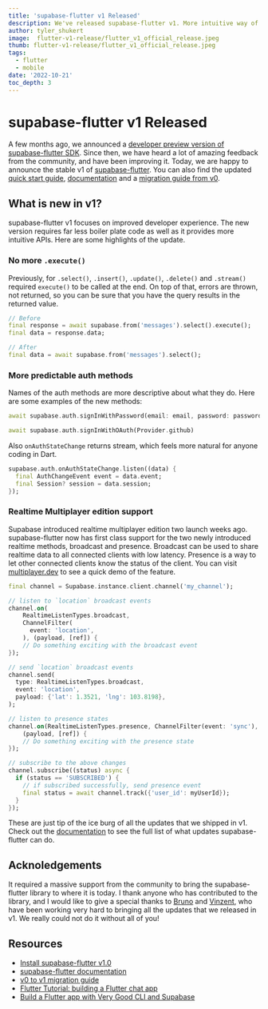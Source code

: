 ```yaml
---
title: 'supabase-flutter v1 Released'
description: We've released supabase-flutter v1. More intuitive way of accessing Supabase from your Flutter application.
author: tyler_shukert
image:  flutter-v1-release/flutter_v1_official_release.jpeg
thumb: flutter-v1-release/flutter_v1_official_release.jpeg
tags:
  - flutter
  - mobile
date: '2022-10-21'
toc_depth: 3
---
```


# supabase-flutter v1 Released

A few months ago, we announced a [developer preview version of supabase-flutter SDK](https://supabase.com/blog/supabase-flutter-sdk-1-developer-preview). Since then, we have heard a lot of amazing feedback from the community, and have been improving it. Today, we are happy to announce the stable v1 of [supabase-flutter](https://pub.dev/packages/supabase_flutter). You can also find the updated [quick start guide](https://www.notion.so/Request-for-blog-thumbnail-Flutter-v1-0-official-release-af540023c599420fa88c870528afbd97), [documentation](https://supabase.com/docs/reference/dart) and a [migration guide from v0](https://supabase.com/docs/reference/dart/upgrade-guide).

## What is new in v1?

supabase-flutter v1 focuses on improved developer experience. The new version requires far less boiler plate code as well as it provides more intuitive APIs. Here are some highlights of the update.

### No more `.execute()`

Previously, for `.select()`, `.insert()`, `.update()`, `.delete()` and `.stream()` required `execute()` to be called at the end. On top of that, errors are thrown, not returned, so you can be sure that you have the query results in the returned value.

```dart
// Before
final response = await supabase.from('messages').select().execute();
final data = response.data;

// After
final data = await supabase.from('messages').select();
```

### More predictable auth methods

Names of the auth methods are more descriptive about what they do. Here are some examples of the new methods:

```dart
await supabase.auth.signInWithPassword(email: email, password: password);

await supabase.auth.signInWithOAuth(Provider.github)
```

Also `onAuthStateChange` returns stream, which feels more natural for anyone coding in Dart.

```dart
supabase.auth.onAuthStateChange.listen((data) {
  final AuthChangeEvent event = data.event;
  final Session? session = data.session;
});
```

### Realtime Multiplayer edition support

Supabase introduced realtime multiplayer edition two launch weeks ago. supabase-flutter now has first class support for the two newly introduced realtime methods, broadcast and presence. Broadcast can be used to share realtime data to all connected clients with low latency. Presence is a way to let other connected clients know the status of the client. You can visit [multiplayer.dev](http://multiplayer.dev) to see a quick demo of the feature.

```dart
final channel = Supabase.instance.client.channel('my_channel');

// listen to `location` broadcast events
channel.on(
    RealtimeListenTypes.broadcast,
    ChannelFilter(
      event: 'location',
    ), (payload, [ref]) {
	// Do something exciting with the broadcast event
});

// send `location` broadcast events
channel.send(
  type: RealtimeListenTypes.broadcast,
  event: 'location',
  payload: {'lat': 1.3521, 'lng': 103.8198},
);

// listen to presence states
channel.on(RealtimeListenTypes.presence, ChannelFilter(event: 'sync'),
    (payload, [ref]) {
	// Do something exciting with the presence state
});

// subscribe to the above changes
channel.subscribe((status) async {
  if (status == 'SUBSCRIBED') {
    // if subscribed successfully, send presence event
    final status = await channel.track({'user_id': myUserId});
  }
});
```

These are just tip of the ice burg of all the updates that we shipped in v1. Check out the [documentation](https://supabase.com/docs/reference/dart/) to see the full list of what updates supabase-flutter can do.

## Acknoledgements

It required a massive support from the community to bring the supabase-flutter library to where it is today. I thank anyone who has contributed to the library, and I would like to give a special thanks to [Bruno](https://github.com/bdlukaa) and [Vinzent](https://github.com/Vinzent03), who have been working very hard to bringing all the updates that we released in v1. We really could not do it without all of you!

## Resources

- [Install supabase-flutter v1.0](https://pub.dev/packages/supabase_flutter)
- [supabase-flutter documentation](https://supabase.com/docs/reference/dart/)
- [v0 to v1 migration guide](https://supabase.com/docs/reference/dart/upgrade-guide)
- [Flutter Tutorial: building a Flutter chat app](https://supabase.com/blog/flutter-tutorial-building-a-chat-app)
- [Build a Flutter app with Very Good CLI and Supabase](https://verygood.ventures/blog/flutter-app-very-good-cli-supabase)

